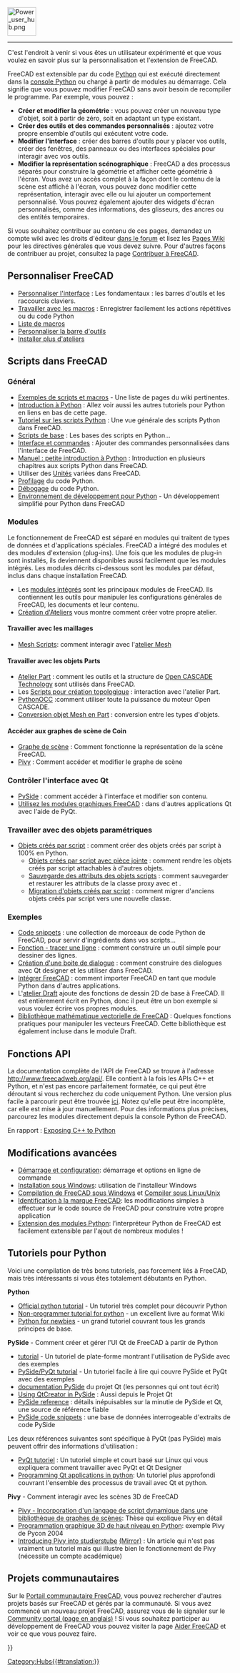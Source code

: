 <languages/>
{{TOCright}}
[[Image:Power_user_hub.png|64px]]
----

C'est l'endroit à venir si vous êtes un utilisateur expérimenté et que vous voulez en savoir plus sur la personnalisation et l'extension de FreeCAD.

FreeCAD est extensible par du code [[Python/fr|Python]] qui est exécuté directement dans la [[Python_console/fr|console Python]] ou chargé à partir de modules au démarrage. Cela signifie que vous pouvez modifier FreeCAD sans avoir besoin de recompiler le programme. Par exemple, vous pouvez :
* '''Créer et modifier la géométrie''' : vous pouvez créer un nouveau type d'objet, soit à partir de zéro, soit en adaptant un type existant.
* '''Créer des outils et des commandes personnalisés''' : ajoutez votre propre ensemble d'outils qui exécutent votre code.
* '''Modifier l'interface''' : créer des barres d'outils pour y placer vos outils, créer des fenêtres, des panneaux ou des interfaces spéciales pour interagir avec vos outils.
* '''Modifier la représentation scénographique''' : FreeCAD a des processus séparés pour construire la géométrie et afficher cette géométrie à l'écran. Vous avez un accès complet à la façon dont le contenu de la scène est affiché à l'écran, vous pouvez donc modifier cette représentation, interagir avec elle ou lui ajouter un comportement personnalisé. Vous pouvez également ajouter des widgets d'écran personnalisés, comme des informations, des glisseurs, des ancres ou des entités temporaires.

Si vous souhaitez contribuer au contenu de ces pages, demandez un compte wiki avec les droits d'éditeur [https://forum.freecadweb.org/viewtopic.php?f=21&t=6830 dans le forum] et lisez les [[WikiPages/fr|Pages Wiki]] pour les directives générales que vous devez suivre. Pour d'autres façons de contribuer au projet, consultez la page [[Help_FreeCAD/fr|Contribuer à FreeCAD]].

<span id="Customizing_FreeCAD"></span>
== Personnaliser FreeCAD ==

* [[Interface Customization/fr|Personnaliser l'interface]] : Les fondamentaux : les barres d'outils et les raccourcis claviers.
* [[Macros/fr|Travailler avec les macros]] : Enregistrer facilement les actions répétitives ou du code Python
* [[Macros_recipes/fr|Liste de macros]]
* [[Customize_Toolbars/fr|Personnaliser la barre d'outils]]
* [[Installing_more_workbenches/fr|Installer plus d'ateliers]]

<span id="Scripting_in_FreeCAD"></span>
== Scripts dans FreeCAD ==

<span id="General"></span>
===Général===

* [[Scripting_and_macros/fr|Exemples de scripts et macros]] - Une liste de pages du wiki pertinentes.
* [[Introduction_to_Python/fr|Introduction à Python]] : Allez voir aussi les autres tutoriels pour Python en liens en bas de cette page.
* [[Python_scripting_tutorial/fr|Tutoriel sur les scripts Python]] : Une vue générale des scripts Python dans FreeCAD.
* [[FreeCAD_Scripting_Basics/fr|Scripts de base]] : Les bases des scripts en Python...
* [[Gui_Command/fr|Interface et commandes]] : Ajouter des commandes personnalisées dans l'interface de FreeCAD.
* [[Manual:A_gentle_introduction/fr|Manuel : petite introduction à Python]] : Introduction en plusieurs chapitres aux scripts Python dans FreeCAD.
* Utiliser des [[Units/fr|Unités]] variées dans FreeCAD.
* [[Profiling/fr|Profilage]] du code Python.
* [[Debugging/fr#D.C3.A9bogage_Python|Débogage]] du code Python.
*[[Python_Development_Environment/fr|Environnement de développement pour Python]] - Un développement simplifié pour Python dans FreeCAD

=== Modules ===

Le fonctionnement de FreeCAD est séparé en modules qui traitent de types de données et d'applications spéciales. FreeCAD a intégré des modules et des modules d'extension (plug-ins). Une fois que les modules de plug-in sont installés, ils deviennent disponibles aussi facilement que les modules intégrés. Les modules décrits ci-dessous sont les modules par défaut, inclus dans chaque installation FreeCAD.

* Les [[Builtin modules/fr|modules intégrés]] sont les principaux modules de FreeCAD. Ils contiennent les outils pour manipuler les configurations générales de FreeCAD, les documents et leur contenu.
* [[Workbench creation/fr|Création d'Ateliers]] vous montre comment créer votre propre atelier.

<span id="Working_with_Meshes"></span>
====Travailler avec les maillages====

* [[Mesh Scripting/fr|Mesh Scripts]]: comment interagir avec l'[[Mesh_Workbench/fr|atelier Mesh]]

<span id="Working_with_Parts"></span>
====Travailler avec les objets Parts====

* [[Part_Workbench|Atelier Part]] : comment les outils et la structure de [https://fr.wikipedia.org/wiki/Open_CASCADE_Technology Open CASCADE Technology] sont utilisés dans FreeCAD.
* Les [[Topological_data_scripting/fr|Scripts pour création topologique]] : interaction avec l'atelier Part.
* [[PythonOCC/fr|PythonOCC]] :comment utiliser toute la puissance du moteur Open CASCADE.
* [[Mesh to Part/fr|Conversion objet Mesh en Part]] : conversion entre les types d'objets.

<span id="Accessing_the_Coin_scenegraph"></span>
====Accéder aux graphes de scène de Coin====

* [[Scenegraph/fr|Graphe de scène]] : Comment fonctionne la représentation de la scène FreeCAD.
* [[Pivy/fr|Pivy]] : Comment accéder et modifier le graphe de scène

<span id="Controlling_the_Qt_interface"></span>
===Contrôler l'interface avec Qt===

* [[PySide/fr|PySide]] : comment accéder à l'interface et modifier son contenu.
* [[Embedding_FreeCADGui/fr|Utilisez les modules graphiques FreeCAD]] : dans d'autres applications Qt avec l'aide de PyQt.

<span id="Working_with_parametric_objects"></span>
===Travailler avec des objets paramétriques===

* [[Scripted_objects/fr|Objets créés par script]] : comment créer des objets créés par script à 100% en Python.
** [[Scripted_objects_with_attachment/fr|Objets créés par script avec pièce jointe]] : comment rendre les objets créés par script attachables à d'autres objets.
** [[Scripted_objects_saving_attributes/fr|Sauvegarde des attributs des objets scripts]] : comment sauvegarder et restaurer les attributs de la classe proxy avec {{incode|dumps}} et {{incode|loads}}.
** [[Scripted_objects_migration/fr|Migration d'objets créés par script]] : comment migrer d'anciens objets créés par script vers une nouvelle classe.

<span id="Examples"></span>
===Exemples===

* [[Code_snippets/fr|Code snippets]] : une collection de morceaux de code Python de FreeCAD, pour servir d'ingrédients dans vos scripts...
* [[Line_drawing_function/fr|Fonction - tracer une ligne]] : comment construire un outil simple pour dessiner des lignes.
* [[Dialog_creation/fr|Création d'une boite de dialogue]] : comment construire des dialogues avec Qt designer et les utiliser dans FreeCAD.
* [[Embedding_FreeCAD/fr|Intégrer FreeCAD]] : comment importer FreeCAD en tant que module Python dans d'autres applications.
* L'[[Draft_Workbench/fr|atelier Draft]] ajoute des fonctions de dessin 2D de base à FreeCAD. Il est entièrement écrit en Python, donc il peut être un bon exemple si vous voulez écrire vos propres modules.
* [[FreeCAD_vector_math_library/fr|Bibliothèque mathématique vectorielle de FreeCAD]] : Quelques fonctions pratiques pour manipuler les vecteurs FreeCAD. Cette bibliothèque est également incluse dans le module Draft.

<span id="API_Functions"></span>
== Fonctions API  ==

La documentation complète de l'API de FreeCAD se trouve à l'adresse http://www.freecadweb.org/api/. Elle contient à la fois les APIs C++ et Python, et n'est pas encore parfaitement formatée, ce qui peut être déroutant si vous recherchez du code uniquement Python. Une version plus facile à parcourir peut être trouvée [[:Category:API/fr|ici]]. Notez qu'elle peut être incomplète, car elle est mise à jour manuellement. Pour des informations plus précises, parcourez les modules directement depuis la console Python de FreeCAD.

En rapport : [[Exposing_C%2B%2B_to_Python|Exposing C++ to Python]]

<span id="Advanced_modification"></span>
== Modifications avancées ==

* [[Start_up_and_Configuration/fr|Démarrage et configuration]]: démarrage et options en ligne de commande
* [[Installing_on_Windows/fr|Installation sous Windows]]: utilisation de l'installeur Windows
* [[Compile_on_Windows/fr|Compilation de FreeCAD sous Windows]] et [[Compile_on_Linux/fr|Compiler sous Linux/Unix]]
* [[Branding/fr|Identification à la marque FreeCAD]]: les modifications simples à effectuer sur le code source de FreeCAD pour construire votre propre application
* [[Extra_python_modules/fr|Extension des modules Python]]: l’interpréteur Python de FreeCAD est facilement extensible par l'ajout de nombreux modules !

<span id="Python_tutorials"></span>
== Tutoriels pour Python ==

Voici une compilation de très bons tutoriels, pas forcement liés à FreeCAD, mais très intéressants si vous êtes totalement débutants en Python.

'''Python'''
* [https://docs.python.org/3/tutorial/index.html Official python tutorial] - Un tutoriel très complet pour découvrir Python
* [https://en.wikibooks.org/wiki/Non-Programmer%27s_Tutorial_for_Python_3 Non-programmer tutorial for python] - un excellent livre au format Wiki
* [http://npt.cc.rsu.ru/user/wanderer/ODP/Python_for_Newbies.htm Python for newbies] - un grand tutoriel couvrant tous les grands principes de base.

'''PySide''' - Comment créer et gérer l'UI Qt de FreeCAD à partir de Python
* [http://zetcode.com/gui/pysidetutorial/PySide tutorial] - Un tutoriel de plate-forme montrant l'utilisation de PySide avec des exemples
* [http://www.pythoncentral.io/series/python-pyside-pyqt-tutorial/ PySide/PyQt tutorial] - Un tutoriel facile à lire qui couvre PySide et PyQt avec des exemples
* [http://qt-project.org/wiki/PySideDocumentation documentation PySide] du projet Qt (les personnes qui ont tout écrit)
* [http://qt-project.org/wiki/QtCreator_and_PySide Using QtCreator in PySide] : Aussi depuis le Projet Qt
* [http://srinikom.github.io/pyside-docs/index.html PySide reference] : détails inépuisables sur la minutie de PySide et Qt, une source de référence fiable 	
* [http://nullege.com/codes/search?cq=PySide PySide code snippets] : une base de données interrogeable d'extraits de code PySide

Les deux références suivantes sont spécifique à PyQt (pas PySide) mais peuvent offrir des informations d'utilisation : 
* [http://www.cs.usfca.edu/~afedosov/qttut/Basic PyQt tutoriel] : Un tutoriel simple et court basé sur Linux qui vous expliquera comment travailler avec PyQt et Qt Designer 
* [http://vizzzion.org/?id=pyqt Programming Qt applications in python]: Un tutoriel plus approfondi couvrant l'ensemble des processus de travail avec Qt et python.

'''Pivy''' - Comment interagir avec les scènes 3D de FreeCAD
* [http://citeseerx.ist.psu.edu/viewdoc/download?doi=10.1.1.108.947&rep=rep1&type=pdf Pivy - Incorporation d'un langage de script dynamique dans une bibliothèque de graphes de scènes]: Thèse qui explique Pivy en détail
* [http://ftp.ntua.gr/mirror/python/pycon/dc2004/papers/47/ Programmation graphique 3D de haut niveau en Python]: exemple Pivy de Pycon 2004
* [https://www.semanticscholar.org/paper/Integrating-Pivy-into-Studierstube-4.2-Gruber/08c9a89c8326c87f81c2d83428029fbfb6c2ae64 Introducing Pivy into studierstube] [https://www.researchgate.net/publication/228737136_Integrating_Pivy_into_Studierstube_42 (Mirror)] : Un article qui n'est pas vraiment un tutoriel mais qui illustre bien le fonctionnement de Pivy (nécessite un compte académique)

<span id="Community_projects"></span>
== Projets communautaires == 

Sur le [[FreeCAD Community Portal/fr|Portail communautaire FreeCAD]], vous pouvez rechercher d'autres projets basés sur FreeCAD et gérés par la communauté. Si vous avez commencé un nouveau projet FreeCAD, assurez vous de le signaler sur le [[FreeCAD Community Portal|Community portal (page en anglais)]] ! Si vous souhaitez participer au développement de FreeCAD vous pouvez visiter la page [[Help FreeCAD/fr|Aider FreeCAD]] et voir ce que vous pouvez faire.


{{Powerdocnavi{{#translation:}}}}
[[Category:Hubs{{#translation:}}]]